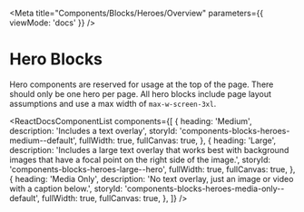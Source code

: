 
<Meta
  title="Components/Blocks/Heroes/Overview"
  parameters={{ viewMode: 'docs' }}
/>

# Hero Blocks

Hero components are reserved for usage at the top of the page. There should only be one hero per page. All hero blocks include page layout assumptions and use a max width of `max-w-screen-3xl`.

<ReactDocsComponentList
  components={[
    {
      heading: 'Medium',
      description: 'Includes a text overlay',
      storyId: 'components-blocks-heroes-medium--default',
      fullWidth: true,
      fullCanvas: true,
    },
    {
      heading: 'Large',
      description:
        'Includes a large text overlay that works best with background images that have a focal point on the right side of the image.',
      storyId: 'components-blocks-heroes-large--hero',
      fullWidth: true,
      fullCanvas: true,
    },
    {
      heading: 'Media Only',
      description:
        'No text overlay, just an image or video with a caption below.',
      storyId: 'components-blocks-heroes-media-only--default',
      fullWidth: true,
      fullCanvas: true,
    },
  ]}
/>

